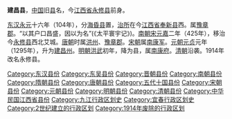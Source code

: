'''建昌县'''，[[中国|中国]]旧[[县|县]]名，今[[江西省|江西省]][[永修县|永修县]]前身。

[[东汉|东汉]][[永元_(东汉)|永元]]十六年（104年），分[[海昏县|海昏县]]置，[[治所|治所]]在今[[江西省|江西省]][[奉新县|奉新县]]西。属[[豫章郡|豫章郡]]。“以其户口昌盛，因以为名”(《太平寰宇记》)。[[南朝宋|南朝宋]][[元嘉_(刘宋)|元嘉]]二年（425年），移治今[[永修县|永修县]]西北艾城。[[唐朝|唐朝]]时属[[洪州_(隋朝)|洪州]]、[[豫章郡|豫章郡]]。[[宋朝|宋朝]]属[[南康军|南康军]]。[[元朝|元朝]][[元贞|元贞]]元年（1295年），升为[[建昌州|建昌州]]。[[明朝|明朝]][[洪武|洪武]]初年，降为县，属[[南康府|南康府]]。[[清朝|清朝]]沿袭。1914年改名永修县。

{{江西行政区划小作品}}
[[Category:东汉县份|Category:东汉县份]]
[[Category:东吴县份|Category:东吴县份]]
[[Category:晋朝县份|Category:晋朝县份]]
[[Category:南朝县份|Category:南朝县份]]
[[Category:隋朝县份|Category:隋朝县份]]
[[Category:唐朝县份|Category:唐朝县份]]
[[Category:五代十国县份|Category:五代十国县份]]
[[Category:宋朝县份|Category:宋朝县份]]
[[Category:元朝县份|Category:元朝县份]]
[[Category:明朝县份|Category:明朝县份]]
[[Category:清朝县份|Category:清朝县份]]
[[Category:中华民国江西省县份|Category:中华民国江西省县份]]
[[Category:九江行政区划史|Category:九江行政区划史]]
[[Category:宜春行政区划史|Category:宜春行政区划史]]
[[Category:2世纪建立的行政区划|Category:2世纪建立的行政区划]]
[[Category:1914年废除的行政区划|Category:1914年废除的行政区划]]